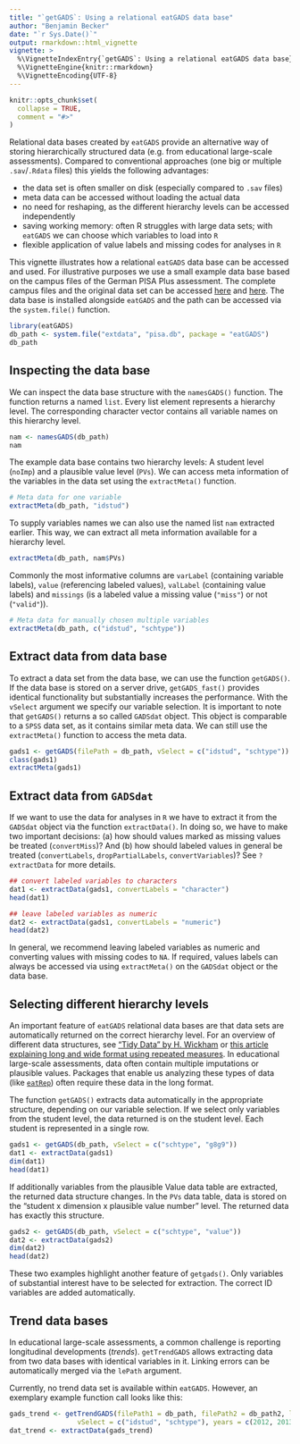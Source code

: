 ```yaml
---
title: "`getGADS`: Using a relational eatGADS data base"
author: "Benjamin Becker"
date: "`r Sys.Date()`"
output: rmarkdown::html_vignette
vignette: >
  %\VignetteIndexEntry{`getGADS`: Using a relational eatGADS data base}
  %\VignetteEngine{knitr::rmarkdown}
  %\VignetteEncoding{UTF-8}
---
```


```r
knitr::opts_chunk$set(
  collapse = TRUE,
  comment = "#>"
)
```

Relational data bases created by `eatGADS` provide an alternative way of storing hierarchically structured data (e.g. from educational large-scale assessments). Compared to conventional approaches (one big or multiple `.sav`/`.Rdata` files) this yields the following advantages:

* the data set is often smaller on disk (especially compared to `.sav` files)
* meta data can be accessed without loading the actual data
* no need for reshaping, as the different hierarchy levels can be accessed independently
* saving working memory: often R struggles with large data sets; with `eatGADS` we can choose which variables to load into `R`
* flexible application of value labels and missing codes for analyses in `R`

This vignette illustrates how a relational `eatGADS` data base can be accessed and used. For illustrative purposes we use a small example data base based on the campus files of the German PISA Plus assessment. The complete campus files and the original data set can be accessed [here](https://www.iqb.hu-berlin.de/fdz/Datenzugang/CF-Antrag/AntragsformularCF) and [here](https://www.iqb.hu-berlin.de/fdz/Datenzugang/SUF-Antrag). The data base is installed alongside `eatGADS` and the path can be accessed via the `system.file()` function.

```r
library(eatGADS)
db_path <- system.file("extdata", "pisa.db", package = "eatGADS")
db_path
```

## Inspecting the data base
We can inspect the data base structure with the `namesGADS()` function. The function returns a named `list`. Every list element represents a hierarchy level. The corresponding character vector contains all variable names on this hierarchy level. 

```r
nam <- namesGADS(db_path)
nam
```

The example data base contains two hierarchy levels: A student level (`noImp`) and a plausible value level (`PVs`). We can access meta information of the variables in the data set using the `extractMeta()` function. 

```r
# Meta data for one variable
extractMeta(db_path, "idstud")
```

To supply variables names we can also use the named list `nam` extracted earlier. This way, we can extract all meta information available for a hierarchy level.

```r
extractMeta(db_path, nam$PVs)
```

Commonly the most informative columns are `varLabel` (containing variable labels), `value` (referencing labeled values), `valLabel` (containing value labels) and `missings` (is a labeled value a missing value (`"miss"`) or not (`"valid"`)).  

```r
# Meta data for manually chosen multiple variables
extractMeta(db_path, c("idstud", "schtype"))
```

## Extract data from data base

To extract a data set from the data base, we can use the function `getGADS()`. If the data base is stored on a server drive, `getGADS_fast()` provides identical functionality but substantially increases the performance. With the `vSelect` argument we specify our variable selection. It is important to note that `getGADS()` returns a so called `GADSdat` object. This object is comparable to a `SPSS` data set, as it contains similar meta data. We can still use the `extractMeta()` function to access the meta data.     

```r
gads1 <- getGADS(filePath = db_path, vSelect = c("idstud", "schtype"))
class(gads1)
extractMeta(gads1)
```

## Extract data from `GADSdat`

If we want to use the data for analyses in `R` we have to extract it from the `GADSdat` object via the function `extractData()`. In doing so, we have to make two important decisions: (a) how should values marked as missing values be treated (`convertMiss`)? And (b) how should labeled values in general be treated (`convertLabels`, `dropPartialLabels`, `convertVariables`)? See `?extractData` for more details.

```r
## convert labeled variables to characters
dat1 <- extractData(gads1, convertLabels = "character")
head(dat1)

## leave labeled variables as numeric
dat2 <- extractData(gads1, convertLabels = "numeric")
head(dat2)
```

In general, we recommend leaving labeled variables as numeric and converting values with missing codes to `NA`. If required, values labels can always be accessed via using `extractMeta()` on the `GADSdat` object or the data base.

## Selecting different hierarchy levels

An important feature of `eatGADS` relational data bases are that data sets are automatically returned on the correct hierarchy level. For an overview of different data structures, see ["Tidy Data" by H. Wickham](https://vita.had.co.nz/papers/tidy-data.pdf.) or [this article explaining long and wide format using repeated measures](https://www.theanalysisfactor.com/wide-and-long-data/). In educational large-scale assessments, data often contain multiple imputations or plausible values. Packages that enable us analyzing these types of data (like [`eatRep`](https://github.com/weirichs/eatRep)) often require these data in the long format.

The function `getGADS()` extracts data automatically in the appropriate structure, depending on our variable selection. If we select only variables from the student level, the data returned is on the student level. Each student is represented in a single row.

```r
gads1 <- getGADS(db_path, vSelect = c("schtype", "g8g9"))
dat1 <- extractData(gads1)
dim(dat1)
head(dat1)
```

If additionally variables from the plausible Value data table are extracted, the returned data structure changes. In the `PVs` data table, data is stored on the "student x dimension x plausible value number" level. The returned data has exactly this structure.

```r
gads2 <- getGADS(db_path, vSelect = c("schtype", "value"))
dat2 <- extractData(gads2)
dim(dat2)
head(dat2)
```

These two examples highlight another feature of `getgads()`. Only variables of substantial interest have to be selected for extraction. The correct ID variables are added automatically.

## Trend data bases

In educational large-scale assessments, a common challenge is reporting longitudinal developments (*trends*). `getTrendGADS` allows extracting data from two data bases with identical variables in it. Linking errors can be automatically merged via the `lePath` argument. 

Currently, no trend data set is available within `eatGADS`. However, an exemplary example function call looks like this:

```r
gads_trend <- getTrendGADS(filePath1 = db_path, filePath2 = db_path2, lePath = le_path,
                 vSelect = c("idstud", "schtype"), years = c(2012, 2013), fast = FALSE)
dat_trend <- extractData(gads_trend)
```






